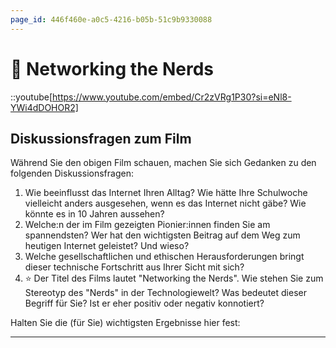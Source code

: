 ```yaml
---
page_id: 446f460e-a0c5-4216-b05b-51c9b9330088
---
```


# 🎥 Networking the Nerds
::youtube[https://www.youtube.com/embed/Cr2zVRg1P30?si=eNl8-YWi4dDOHOR2]

## Diskussionsfragen zum Film
Während Sie den obigen Film schauen, machen Sie sich Gedanken zu den folgenden Diskussionsfragen:

1. Wie beeinflusst das Internet Ihren Alltag? Wie hätte Ihre Schulwoche vielleicht anders ausgesehen, wenn es das Internet nicht gäbe? Wie könnte es in 10 Jahren aussehen?
2. Welche:n der im Film gezeigten Pionier:innen finden Sie am spannendsten? Wer hat den wichtigsten Beitrag auf dem Weg zum heutigen Internet geleistet? Und wieso?
3. Welche gesellschaftlichen und ethischen Herausforderungen bringt dieser technische Fortschritt aus Ihrer Sicht mit sich?
4. ⭐️ Der Titel des Films lautet "Networking the Nerds". Wie stehen Sie zum Stereotyp des "Nerds" in der Technologiewelt? Was bedeutet dieser Begriff für Sie? Ist er eher positiv oder negativ konnotiert?

Halten Sie die (für Sie) wichtigsten Ergebnisse hier fest:

<QuillV2 id='dc077da8-9bac-4e99-bcb5-5cf853cbf07f' />

---